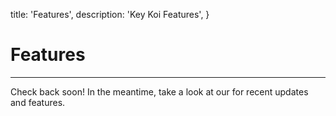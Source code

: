   title: 'Features',
  description: 'Key Koi Features',
}

# Features

<PageInformationalData lastModified={lastModified} />

---

<Tip>
   Check back soon! In the meantime, take a look at our <ExternalLink url={`${changelogUrl}`} linkText="Changelog" /> for recent updates and features.
</Tip>
